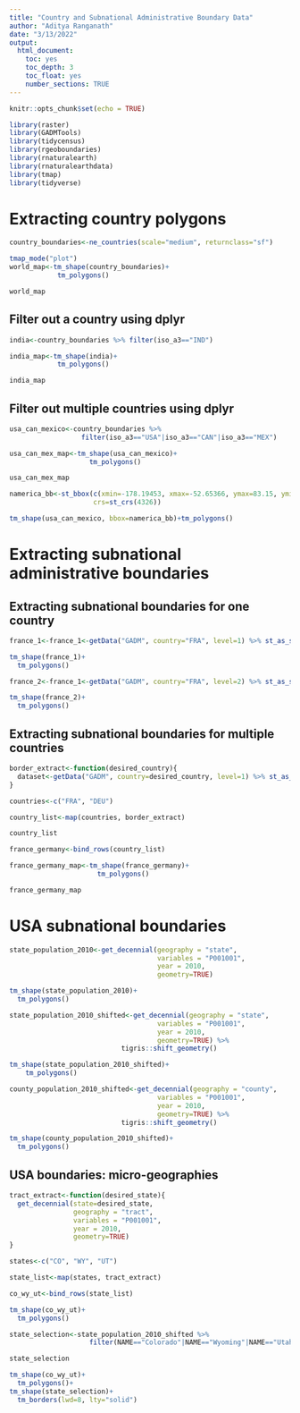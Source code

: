 ```yaml
---
title: "Country and Subnational Administrative Boundary Data"
author: "Aditya Ranganath"
date: "3/13/2022"
output: 
  html_document:
    toc: yes
    toc_depth: 3
    toc_float: yes
    number_sections: TRUE
---
```


```r
knitr::opts_chunk$set(echo = TRUE)
```

```r
library(raster)
library(GADMTools)
library(tidycensus)
library(rgeoboundaries)
library(rnaturalearth)
library(rnaturalearthdata)
library(tmap)
library(tidyverse)
```


# Extracting country polygons

```r
country_boundaries<-ne_countries(scale="medium", returnclass="sf")
```

```r
tmap_mode("plot")
world_map<-tm_shape(country_boundaries)+
            tm_polygons()

world_map
```

## Filter out a country using dplyr

```r
india<-country_boundaries %>% filter(iso_a3=="IND")
```

```r
india_map<-tm_shape(india)+
            tm_polygons()

india_map
```

## Filter out multiple countries using dplyr

```r
usa_can_mexico<-country_boundaries %>% 
                  filter(iso_a3=="USA"|iso_a3=="CAN"|iso_a3=="MEX")
```


```r
usa_can_mex_map<-tm_shape(usa_can_mexico)+
                    tm_polygons()
```

```r
usa_can_mex_map
```

```r
namerica_bb<-st_bbox(c(xmin=-178.19453, xmax=-52.65366, ymax=83.15, ymin=14.54541),
                     crs=st_crs(4326))
```


```r
tm_shape(usa_can_mexico, bbox=namerica_bb)+tm_polygons()
```

# Extracting subnational administrative boundaries

## Extracting subnational boundaries for one country

```r
france_1<-france_1<-getData("GADM", country="FRA", level=1) %>% st_as_sf()
```

```r
tm_shape(france_1)+
  tm_polygons()
```

```r
france_2<-france_1<-getData("GADM", country="FRA", level=2) %>% st_as_sf()
```

```r
tm_shape(france_2)+
  tm_polygons()
```

## Extracting subnational boundaries for multiple countries

```r
border_extract<-function(desired_country){
  dataset<-getData("GADM", country=desired_country, level=1) %>% st_as_sf()
}
```


```r
countries<-c("FRA", "DEU")
```

```r
country_list<-map(countries, border_extract)
```

```r
country_list
```

```r
france_germany<-bind_rows(country_list)
```

```r
france_germany_map<-tm_shape(france_germany)+
                      tm_polygons()
```

```r
france_germany_map
```

# USA subnational boundaries

```r
state_population_2010<-get_decennial(geography = "state", 
                                     variables = "P001001",
                                     year = 2010,
                                     geometry=TRUE)
```


```r
tm_shape(state_population_2010)+
  tm_polygons()
```


```r
state_population_2010_shifted<-get_decennial(geography = "state", 
                                     variables = "P001001",
                                     year = 2010,
                                     geometry=TRUE) %>% 
                            tigris::shift_geometry()
```


```r
tm_shape(state_population_2010_shifted)+
    tm_polygons()
```

```r
county_population_2010_shifted<-get_decennial(geography = "county", 
                                     variables = "P001001",
                                     year = 2010,
                                     geometry=TRUE) %>% 
                            tigris::shift_geometry()
```

```r
tm_shape(county_population_2010_shifted)+
  tm_polygons()
```

## USA boundaries: micro-geographies

```r
tract_extract<-function(desired_state){
  get_decennial(state=desired_state,
                geography = "tract", 
                variables = "P001001",
                year = 2010,
                geometry=TRUE)
}
```

```r
states<-c("CO", "WY", "UT")
```

```r
state_list<-map(states, tract_extract)
```

```r
co_wy_ut<-bind_rows(state_list)
```

```r
tm_shape(co_wy_ut)+
  tm_polygons()
```

```r
state_selection<-state_population_2010_shifted %>% 
                    filter(NAME=="Colorado"|NAME=="Wyoming"|NAME=="Utah")
```

```r
state_selection
```


```r
tm_shape(co_wy_ut)+
  tm_polygons()+
tm_shape(state_selection)+
  tm_borders(lwd=8, lty="solid")

```









